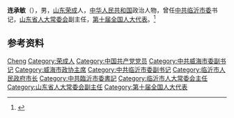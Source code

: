 '''连承敏'''（{{bd|1951年|}}），男，[[山东|山东]][[荣成|荣成]]人，[[中华人民共和国|中华人民共和国]]政治人物，曾任[[中共临沂市委|中共临沂市委]]书记，[[山东省人大常委会|山东省人大常委会]]副主任，[[第十届全国人大代表|第十届全国人大代表]]。<ref>{{Cite book|title=中华人民共和国职官志|author=何虎生, 李耀东, 向常福主编|publisher=中国社会出版社|year=2003|isbn=9787800883934|location=北京|pages=}}</ref>

== 参考资料 ==
{{reflist}}

{{中国人物小作品}}

{{Authority control}}
{{DEFAULTSORT:Lian连}}
[[Category:连姓|Cheng]]
[[Category:荣成人|Category:荣成人]]
[[Category:中国共产党党员|Category:中国共产党党员]]
[[Category:中共威海市委副书记|Category:中共威海市委副书记]]
[[Category:威海市政协主席|Category:威海市政协主席]]
[[Category:中共临沂市委副书记|Category:中共临沂市委副书记]]
[[Category:临沂市人民政府市长|Category:临沂市人民政府市长]]
[[Category:中共臨沂市委書記|Category:中共臨沂市委書記]]
[[Category:临沂市人大常委会主任|Category:临沂市人大常委会主任]]
[[Category:山东省人大常委会副主任|Category:山东省人大常委会副主任]]
[[Category:第十届全国人大代表|Category:第十届全国人大代表]]